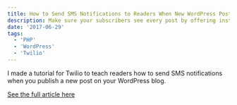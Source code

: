 ```yaml
---
title: How to Send SMS Notifications to Readers When New WordPress Posts are Published
description: Make sure your subscribers see every post by offering instant SMS notifications when you publish new blog posts in WordPress.
date: '2017-06-29'
tags:
  - 'PHP'
  - 'WordPress'
  - 'Twilio'
---
```

I made a tutorial for Twilio to teach readers how to send SMS notifications when you publish a new post on your WordPress blog.

[See the full article here](https://www.twilio.com/blog/2017/06/send-sms-notifications-new-posts-wordpress.html)

